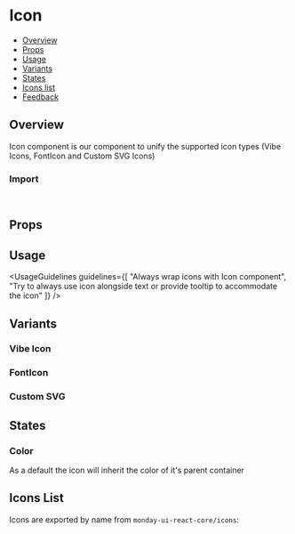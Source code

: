 
<Meta of={IconStories} />

# Icon

- [Overview](#overview)
- [Props](#props)
- [Usage](#usage)
- [Variants](#variants)
- [States](#states)
- [Icons list](#icons-list)
- [Feedback](#feedback)

## Overview

Icon component is our component to unify the supported icon types (Vibe Icons, FontIcon and Custom SVG Icons)

<Canvas of={IconStories.Overview} />

### Import

```js
import { Icon } from "monday-ui-react-core";
```

## Props

<PropsTable />

## Usage

<UsageGuidelines
  guidelines={[
    "Always wrap icons with Icon component",
    "Try to always use icon alongside text or provide tooltip to accommodate the icon"
  ]}
/>

## Variants

### Vibe Icon

<Canvas of={IconStories.VibeIcon} />

### FontIcon

<Canvas of={IconStories.FontIcon} />

### Custom SVG

<Canvas of={IconStories.CustomSvg} />

## States

### Color

As a default the icon will inherit the color of it's parent container

<Canvas of={IconStories.Color} />

## Icons List

Icons are exported by name from `monday-ui-react-core/icons`:

```javascript
import { DoubleCheck } from "monday-ui-react-core/icons";
```

<Canvas of={IconStories.IconsListStory} />
